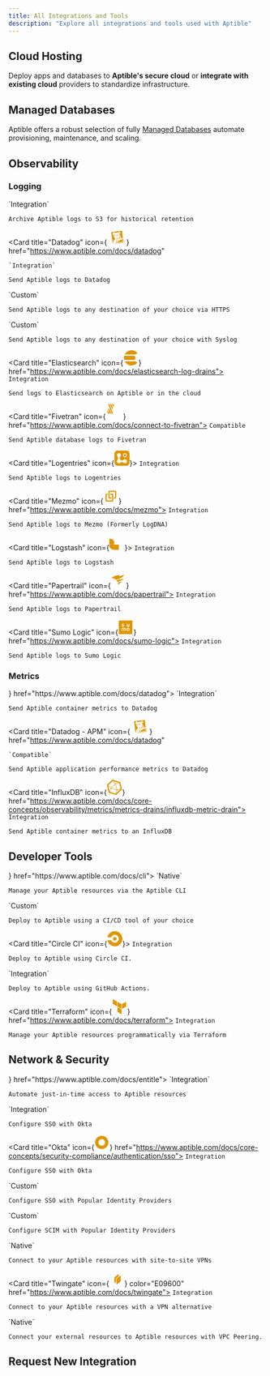 ```yaml
---
title: All Integrations and Tools
description: "Explore all integrations and tools used with Aptible"
---
```


## Cloud Hosting

Deploy apps and databases to **Aptible's secure cloud** or **integrate with existing cloud** providers to standardize infrastructure.

<CloudsSnippet />

## Managed Databases

Aptible offers a robust selection of fully [Managed Databases](https://www.aptible.com/docs/databases) automate provisioning, maintenance, and scaling.

<DatabasesSnippet />

## Observability

### Logging

<CardGroup cols={3}>
  <Card title="Amazon S3" icon="aws" color="E09600" href="https://www.aptible.com/docs/s3-log-archives">
    `Integration`

    Archive Aptible logs to S3 for historical retention
  </Card>

  <Card
    title="Datadog"
    icon={
<svg fill="#E09600" width="30px" height="30px"  viewBox="0 0 16 16" xmlns="http://www.w3.org/2000/svg" ><path  fill-rule="evenodd" d="M12.886 10.938l-1.157-.767-.965 1.622-1.122-.33-.988 1.517.05.478 5.374-.996-.313-3.378-.879 1.854zm-5.01-1.456l.861-.12c.14.064.237.088.404.13.26.069.562.134 1.009-.092.104-.052.32-.251.408-.365l3.532-.644.36 4.388L8.4 13.876l-.524-4.394zm6.56-1.581l-.348.067-.67-6.964L2.004 2.336l1.407 11.481 1.335-.195a3.03 3.03 0 00-.556-.576c-.393-.33-.254-.888-.022-1.24.307-.596 1.889-1.354 1.8-2.307-.033-.346-.088-.797-.407-1.106-.012.128.01.252.01.252s-.132-.169-.197-.398c-.065-.088-.116-.117-.185-.234-.05.136-.043.294-.043.294s-.107-.255-.125-.47a.752.752 0 00-.08.279s-.139-.403-.107-.62c-.064-.188-.252-.562-.199-1.412.348.245 1.115.187 1.414-.256.1-.147.167-.548-.05-1.337-.139-.506-.483-1.26-.618-1.546l-.016.012c.071.23.217.713.273.947.17.71.215.958.136 1.285-.068.285-.23.471-.642.68-.412.208-.958-.3-.993-.328-.4-.32-.709-.844-.744-1.098-.035-.278.16-.445.258-.672-.14.04-.298.112-.298.112s.188-.195.419-.364c.095-.063.152-.104.252-.188-.146-.003-.264.002-.264.002s.243-.133.496-.23c-.185-.007-.362 0-.362 0s.544-.245.973-.424c.295-.122.583-.086.745.15.212.308.436.476.909.58.29-.13.379-.197.744-.297.321-.355.573-.401.573-.401s-.125.115-.158.297c.182-.145.382-.265.382-.265s-.078.096-.15.249l.017.025c.213-.129.463-.23.463-.23s-.072.091-.156.209c.16-.002.486.006.612.02.745.017.9-.8 1.185-.902.358-.129.518-.206 1.128.396.523.518.932 1.444.73 1.652-.171.172-.507-.068-.879-.534a2.026 2.026 0 01-.415-.911c-.059-.313-.288-.495-.288-.495s.133.297.133.56c0 .142.018.678.246.979-.022.044-.033.217-.058.25-.265-.323-.836-.554-.929-.622.315.26 1.039.856 1.317 1.428.263.54.108 1.035.24 1.164.039.037.566.698.668 1.03.177.58.01 1.188-.222 1.566l-.647.101c-.094-.026-.158-.04-.243-.09.047-.082.14-.29.14-.333l-.036-.065a2.737 2.737 0 01-.819.726c-.367.21-.79.177-1.065.092-.781-.243-1.52-.774-1.698-.914 0 0-.005.112.028.137.197.223.648.628 1.085.91l-.93.102.44 3.444c-.196.029-.226.042-.44.073-.187-.669-.547-1.105-.94-1.36-.347-.223-.825-.274-1.283-.183l-.03.034c.319-.033.695.014 1.08.26.38.24.685.863.797 1.238.144.479.244.991-.144 1.534-.275.386-1.08.6-1.73.138.174.281.409.51.725.554.469.064.914-.018 1.22-.334.262-.27.4-.836.364-1.432l.414-.06.15 1.069 6.852-.83-.56-5.487zm-4.168-2.905c-.02.044-.05.073-.005.216l.003.008.007.019.02.042c.08.168.17.326.32.406.038-.006.078-.01.12-.013a.546.546 0 01.284.047.607.607 0 00.003-.13c-.01-.212.042-.573-.363-.762-.153-.072-.367-.05-.439.04a.175.175 0 01.034.007c.108.038.035.075.015.12zm1.134 1.978c-.053-.03-.301-.018-.475.003-.333.04-.691.155-.77.217-.143.111-.078.305.027.384.297.223.556.372.83.336.168-.022.317-.29.422-.534.072-.167.072-.348-.034-.406zM8.461 5.259c.093-.09-.467-.207-.902.09-.32.221-.33.693-.024.96.03.027.056.046.08.06a2.75 2.75 0 01.809-.24c.065-.072.14-.2.121-.434-.025-.315-.263-.265-.084-.436z" clip-rule="evenodd"/></svg>
}
    href="https://www.aptible.com/docs/datadog"
  >
    `Integration`

    Send Aptible logs to Datadog
  </Card>

  <Card title="Custom - HTTPS" icon="globe" color="E09600" href="https://www.aptible.com/docs/https-log-drains">
    `Custom`

    Send Aptible logs to any destination of your choice via HTTPS
  </Card>

  <Card title="Custom - Syslog" icon="globe" color="E09600" href="https://www.aptible.com/docs/syslog-log-drains">
    `Custom`

    Send Aptible logs to any destination of your choice with Syslog
  </Card>

  <Card title="Elasticsearch" icon={<svg fill="#E09600" width="30px" height="30px" viewBox="0 0 24 24" role="img" xmlns="http://www.w3.org/2000/svg"><path d="M13.394 0C8.683 0 4.609 2.716 2.644 6.667h15.641a4.77 4.77 0 0 0 3.073-1.11c.446-.375.864-.785 1.247-1.243l.001-.002A11.974 11.974 0 0 0 13.394 0zM1.804 8.889a12.009 12.009 0 0 0 0 6.222h14.7a3.111 3.111 0 1 0 0-6.222zm.84 8.444C4.61 21.283 8.684 24 13.395 24c3.701 0 7.011-1.677 9.212-4.312l-.001-.002a9.958 9.958 0 0 0-1.247-1.243 4.77 4.77 0 0 0-3.073-1.11z"/></svg>} href="https://www.aptible.com/docs/elasticsearch-log-drains">
    `Integration`&#x20;

    Send logs to Elasticsearch on Aptible or in the cloud
  </Card>

  <Card title="Fivetran" icon={<svg fill="#E09600" width="30px" height="30px" viewBox="0 0 100 100" role="img" xmlns="http://www.w3.org/2000/svg"><path  d="M40.8,32h6.4c0.5,0,1-0.4,1-1c0-0.1,0-0.3-0.1-0.4L37.1,0.6C36.9,0.3,36.6,0,36.2,0h-6.4c-0.5,0-1,0.4-1,1 		c0,0.1,0,0.2,0.1,0.3l11.1,30.2C40.1,31.8,40.4,32,40.8,32z"/> 	<path class="st0" d="M39.7,64h6.4c0.5,0,1-0.4,1-1c0-0.1,0-0.2-0.1-0.3L24.2,0.6C24.1,0.3,23.7,0,23.3,0h-6.4c-0.5,0-1,0.4-1,1 		c0,0.1,0,0.2,0.1,0.3l22.8,62.1C38.9,63.8,39.3,64,39.7,64z"/> 	<path class="st0" d="M27,64h6.4c0.5,0,0.9-0.4,1-0.9c0-0.1,0-0.3-0.1-0.4L23.2,32.6c-0.1-0.4-0.5-0.6-0.9-0.6h-6.5 		c-0.5,0-0.9,0.5-0.9,1c0,0.1,0,0.2,0.1,0.3l11,30.1C26.3,63.8,26.6,64,27,64z"/> 	<path class="st0" d="M41.6,1.3l5.2,14.1c0.1,0.4,0.5,0.6,0.9,0.6H54c0.5,0,1-0.4,1-1c0-0.1,0-0.2-0.1-0.3L49.7,0.6 		C49.6,0.3,49.3,0,48.9,0h-6.4c-0.5,0-1,0.4-1,1C41.5,1.1,41.5,1.2,41.6,1.3z"/> 	<path class="st0" d="M15.2,64h6.4c0.5,0,1-0.4,1-1c0-0.1,0-0.2-0.1-0.3l-5.2-14.1c-0.1-0.4-0.5-0.6-0.9-0.6H10c-0.5,0-1,0.4-1,1 		c0,0.1,0,0.2,0.1,0.3l5.2,14.1C14.4,63.8,14.8,64,15.2,64z"/> </svg>                             } href="https://www.aptible.com/docs/connect-to-fivetran">
    `Compatible`

    Send Aptible database logs to Fivetran
  </Card>

  <Card title="Logentries" icon={<svg width="30px" height="30px" viewBox="0 0 256 256" version="1.1" xmlns="http://www.w3.org/2000/svg" xmlns:xlink="http://www.w3.org/1999/xlink" preserveAspectRatio="xMidYMid"> 	<g> 		<path d="M201.73137,255.654114 L53.5857267,255.654114 C24.0701195,255.654114 0.230590681,231.814585 0.230590681,202.298978 L0.230590681,53.5857267 C0.230590681,24.0701195 24.0701195,0.230590681 53.5857267,0.230590681 L201.73137,0.230590681 C231.246977,0.230590681 255.086506,24.0701195 255.086506,53.5857267 L255.086506,202.298978 C255.086506,231.814585 231.246977,255.654114 201.73137,255.654114 Z" fill="#E09600">  </path> 		<path d="M202.298978,71.7491772 C204.569409,70.0463537 207.407448,68.3435302 209.67788,66.6407067 C208.542664,62.6674519 206.272233,59.261805 204.001801,55.856158 C201.163762,56.9913736 198.893331,58.6941971 196.055292,59.8294128 C194.352468,58.6941971 192.649645,56.9913736 190.379214,55.856158 C190.946821,53.0181188 191.514429,49.6124719 192.082037,46.7744327 C188.108782,45.639217 184.135527,43.9363936 180.162273,43.3687857 C179.027057,46.2068249 178.459449,49.044864 177.324234,51.8829032 C175.053802,51.8829032 172.783371,52.450511 171.080547,53.0181188 C169.377724,50.7476875 167.6749,47.9096484 165.972077,45.639217 C161.998822,46.7744327 158.593175,49.044864 155.187528,51.8829032 C156.322744,54.7209423 157.457959,57.5589815 159.160783,60.3970206 C157.457959,62.0998441 156.322744,63.8026676 155.187528,65.5054911 C152.349489,64.9378832 148.943842,64.3702754 146.105803,63.8026676 C144.970587,67.7759224 143.835372,71.7491772 142.700156,75.722432 C145.538195,76.8576477 148.376234,77.9928633 151.214273,78.5604712 C151.214273,80.8309025 151.781881,83.1013338 151.781881,85.3717651 C149.51145,87.0745886 146.673411,88.7774121 144.402979,90.4802356 C145.538195,94.4534904 147.808626,97.8591374 150.646666,101.264784 C153.484705,100.129569 156.322744,98.4267452 159.160783,97.2915295 C160.863606,98.994353 162.56643,100.129569 164.269253,101.264784 C163.701646,104.102823 163.134038,107.50847 162.56643,110.34651 C166.539685,112.049333 170.51294,112.616941 174.486194,113.184549 C175.053802,110.34651 176.189018,107.50847 177.324234,104.670431 C179.594665,104.670431 181.865096,104.102823 184.135527,104.102823 C185.838351,106.373255 187.541174,109.211294 189.243998,111.481725 C193.217253,109.778902 196.6229,108.076078 199.460939,105.238039 C198.325723,102.4 196.6229,99.5619609 195.487684,96.7239217 C196.6229,95.0210982 198.325723,93.3182747 199.460939,91.6154512 C202.298978,92.1830591 205.704625,92.7506669 208.542664,93.3182747 C209.67788,89.3450199 211.380703,85.3717651 211.948311,81.3985103 C209.110272,80.8309025 206.272233,79.6956868 203.434194,78.5604712 C203.434194,76.2900398 202.866586,74.0196085 202.298978,71.7491772 L202.298978,71.7491772 Z M189.811606,79.6956868 C189.811606,87.0745886 181.865096,92.1830591 175.053802,89.9126277 C168.810116,88.2098043 164.836861,80.8309025 167.107293,74.5872164 C168.242508,70.6139615 171.648155,68.3435302 175.053802,67.2083146 C182.432704,64.9378832 190.379214,71.7491772 189.811606,79.6956868 L189.811606,79.6956868 Z" fill="#FFFFFF">  </path> 		<circle fill="#F36D21" cx="177.324234" cy="78.5604712" r="17.0282349">  </circle> 		<path d="M127.374745,193.217253 C140.997332,192.649645 150.079058,202.298978 160.863606,207.975056 C176.756626,216.489174 192.082037,214.78635 204.001801,200.596155 C209.67788,193.784861 212.515919,186.973567 212.515919,179.594665 L212.515919,179.594665 C212.515919,172.783371 209.67788,165.404469 204.569409,159.160783 C192.649645,144.402979 177.324234,144.402979 161.431214,152.349489 C155.755136,155.187528 150.646666,159.728391 144.402979,162.56643 C129.645176,169.377724 115.45498,168.810116 102.4,156.890352 C89.3450199,144.402979 84.8041573,130.212784 92.7506669,113.752157 C95.588706,108.076078 99.5619609,102.4 102.4,96.7239217 C111.481725,80.2632946 113.184549,63.8026676 97.8591374,50.7476875 C91.6154512,45.0716092 84.2365495,42.8011779 77.4252555,42.8011779 L77.4252555,42.8011779 C70.6139615,42.8011779 63.2350598,45.639217 56.4237658,50.7476875 C40.5307466,63.2350598 38.8279231,80.8309025 49.6124719,96.1563139 C65.5054911,118.293019 67.2083146,138.159293 50.1800797,160.295999 C39.3955309,174.486194 39.3955309,190.946821 53.0181188,204.001801 C59.8294128,210.813095 67.2083146,213.651135 74.5872164,213.651135 L74.5872164,213.651135 C81.9661181,213.651135 89.9126277,210.813095 97.2915295,206.272233 C106.940863,200.028547 115.45498,192.082037 127.374745,193.217253 L127.374745,193.217253 Z" fill="#FFFFFF">  </path> 	</g> </svg>}>
    `Integration`

    Send Aptible logs to Logentries
  </Card>

  <Card title="Mezmo" icon={<svg version="1.0" xmlns="http://www.w3.org/2000/svg"  width="30" height="30" viewBox="0 0 300.000000 300.000000"  preserveAspectRatio="xMidYMid meet"> <g transform="translate(0.000000,300.000000) scale(0.050000,-0.050000)" fill="#E09600" stroke="none"> <path d="M2330 5119 c-86 -26 -205 -130 -251 -220 -60 -118 -61 -2498 -1 -2615 111 -215 194 -244 701 -244 l421 0 0 227 0 228 -285 3 c-465 4 -434 -73 -435 1088 0 1005 0 1002 119 1064 79 40 1861 45 1939 5 136 -70 132 -41 132 -1051 0 -1107 1 -1104 -264 -1104 -190 -1 -186 5 -186 -242 l0 -218 285 0 c315 1 396 22 499 132 119 127 116 96 116 1414 l0 1207 -55 108 c-41 82 -80 124 -153 169 l-99 60 -1211 3 c-668 2 -1239 -4 -1272 -14z"/> <path d="M1185 3961 c-106 -26 -219 -113 -279 -216 l-56 -95 0 -1240 c0 -1737 -175 -1560 1550 -1560 l1230 0 83 44 c248 133 247 127 247 1530 l0 1189 -55 108 c-112 221 -220 258 -760 259 l-385 0 0 -238 0 -238 285 -8 c469 -13 435 72 435 -1086 0 -1013 1 -1007 -131 -1062 -100 -41 -1798 -41 -1898 0 -132 55 -131 49 -131 1062 0 1115 -15 1061 292 1085 l149 11 -5 232 -6 232 -250 3 c-137 2 -279 -4 -315 -12z"/> </g> </svg>} href="https://www.aptible.com/docs/mezmo">
    `Integration`

    Send Aptible logs to Mezmo (Formerly LogDNA)
  </Card>

  <Card title="Logstash" icon={<svg xmlns="http://www.w3.org/2000/svg" width="30" height="30" viewBox="200 50 200 200" fill="none">   <g clip-path="url(#clip0_404_1629)">     <path d="M0 8C0 3.58172 3.58172 0 8 0H512C516.418 0 520 3.58172 520 8V332C520 336.418 516.418 340 512 340H8C3.58172 340 0 336.418 0 332V8Z" fill="none"></path>     <path d="M262.969 175.509H195.742V98H216.042C242.142 98 262.969 119.091 262.969 144.927V175.509Z" fill="#E09600"></path>     <path d="M262.969 243C225.797 243 195.478 212.945 195.478 175.509H262.969V243Z" fill="#E09600"></path>     <path d="M262.969 175.509H324.397V243H262.969V175.509Z" fill="#E09600"></path>     <path d="M262.969 175.509H277.206V243H262.969V175.509Z" fill="#E09600"></path>   </g>   <defs>     <clipPath id="clip0_404_1629">       <rect width="520" height="340" fill="white"></rect>     </clipPath>   </defs> </svg>}>
    `Integration`

    Send Aptible logs to Logstash
  </Card>

  <Card title="Papertrail" icon={<svg fill="#E09600" width="30px" height="30px"  viewBox="-2.5 0 75 75" xmlns="http://www.w3.org/2000/svg" ><path  fill-rule="evenodd"  d="M30.47 30.408l-8.773 2.34C15.668 27.308 8.075 23.9 0 23.04A70.43 70.43 0 0 1 40.898 9.803l-5.026 4.62s21.385-.75 26.755-8.117c-.14.763-.37 1.507-.687 2.217a24.04 24.04 0 0 1-7.774 10.989 44.55 44.55 0 0 1-11.083 6.244 106.49 106.49 0 0 1-12.051 4.402h-.562M64 29.44a117.73 117.73 0 0 0-40.242 5.339 38.71 38.71 0 0 1 6.775 9.647C41.366 38.43 56.258 30.75 63.97 29.7M32 47.485c1.277 3.275 2.096 6.7 2.435 10.21L53.167 38.37z" clip-rule="evenodd"/></svg>} href="https://www.aptible.com/docs/papertrail">
    `Integration`

    Send Aptible logs to Papertrail
  </Card>

  <Card title="Sumo Logic" icon={<svg version="1.0" xmlns="http://www.w3.org/2000/svg"  width="30" height="30" viewBox="0 0 200.000000 200.000000"  preserveAspectRatio="xMidYMid meet"> <metadata> Created by potrace 1.10, written by Peter Selinger 2001-2011 </metadata> <g transform="translate(0.000000,200.000000) scale(0.100000,-0.100000)" fill="#E09600" stroke="none"> <path d="M105 1888 c-3 -7 -4 -411 -3 -898 l3 -885 895 0 895 0 0 895 0 895 -893 3 c-709 2 -894 0 -897 -10z m663 -447 c48 -24 52 -38 19 -69 l-23 -22 -39 20 c-46 23 -93 26 -120 6 -27 -20 -12 -43 37 -56 98 -24 119 -32 148 -56 61 -52 29 -156 -57 -185 -57 -18 -156 -6 -203 25 -46 30 -49 44 -16 75 l23 22 38 -25 c45 -31 124 -36 146 -10 22 27 -2 46 -89 69 -107 28 -122 42 -122 115 0 63 10 78 70 105 46 20 133 14 188 -14z m502 -116 c0 -124 2 -137 21 -156 16 -16 29 -20 53 -15 58 11 66 33 66 178 l0 129 48 -3 47 -3 3 -187 2 -188 -45 0 c-33 0 -45 4 -45 15 0 12 -6 11 -32 -5 -37 -23 -112 -27 -152 -8 -52 23 -61 51 -64 206 -2 78 -1 149 2 157 4 10 20 15 51 15 l45 0 0 -135z m-494 -419 l28 -23 35 24 c30 21 45 24 90 20 46 -3 59 -9 83 -36 l28 -31 0 -160 0 -160 -44 0 -44 0 -4 141 c-3 125 -5 142 -22 155 -29 20 -54 17 -81 -11 -24 -23 -25 -29 -25 -155 l0 -130 -45 0 -45 0 0 119 c0 117 -9 168 -33 183 -22 14 -48 8 -72 -17 -24 -23 -25 -29 -25 -155 l0 -130 -45 0 -45 0 0 190 0 190 45 0 c34 0 45 -4 45 -16 0 -13 5 -12 26 5 38 30 114 29 150 -3z m654 2 c71 -36 90 -74 90 -177 0 -75 -3 -91 -24 -122 -64 -94 -217 -103 -298 -18 l-38 40 0 99 c0 97 1 100 32 135 17 20 45 42 62 50 49 21 125 18 176 -7z"/> <path d="M1281 824 c-28 -24 -31 -31 -31 -88 0 -95 44 -139 117 -115 46 15 66 57 61 127 -4 45 -10 60 -32 79 -36 30 -77 29 -115 -3z"/> </g> </svg>} href="https://www.aptible.com/docs/sumo-logic">
    `Integration`

    Send Aptible logs to Sumo Logic
  </Card>
</CardGroup>

### Metrics

<CardGroup cols={3}>
  <Card title="Datadog - Container Monitoring" icon={<svg fill="#E09600" width="30px" height="30px"  viewBox="0 0 16 16" xmlns="http://www.w3.org/2000/svg" ><path  fill-rule="evenodd" d="M12.886 10.938l-1.157-.767-.965 1.622-1.122-.33-.988 1.517.05.478 5.374-.996-.313-3.378-.879 1.854zm-5.01-1.456l.861-.12c.14.064.237.088.404.13.26.069.562.134 1.009-.092.104-.052.32-.251.408-.365l3.532-.644.36 4.388L8.4 13.876l-.524-4.394zm6.56-1.581l-.348.067-.67-6.964L2.004 2.336l1.407 11.481 1.335-.195a3.03 3.03 0 00-.556-.576c-.393-.33-.254-.888-.022-1.24.307-.596 1.889-1.354 1.8-2.307-.033-.346-.088-.797-.407-1.106-.012.128.01.252.01.252s-.132-.169-.197-.398c-.065-.088-.116-.117-.185-.234-.05.136-.043.294-.043.294s-.107-.255-.125-.47a.752.752 0 00-.08.279s-.139-.403-.107-.62c-.064-.188-.252-.562-.199-1.412.348.245 1.115.187 1.414-.256.1-.147.167-.548-.05-1.337-.139-.506-.483-1.26-.618-1.546l-.016.012c.071.23.217.713.273.947.17.71.215.958.136 1.285-.068.285-.23.471-.642.68-.412.208-.958-.3-.993-.328-.4-.32-.709-.844-.744-1.098-.035-.278.16-.445.258-.672-.14.04-.298.112-.298.112s.188-.195.419-.364c.095-.063.152-.104.252-.188-.146-.003-.264.002-.264.002s.243-.133.496-.23c-.185-.007-.362 0-.362 0s.544-.245.973-.424c.295-.122.583-.086.745.15.212.308.436.476.909.58.29-.13.379-.197.744-.297.321-.355.573-.401.573-.401s-.125.115-.158.297c.182-.145.382-.265.382-.265s-.078.096-.15.249l.017.025c.213-.129.463-.23.463-.23s-.072.091-.156.209c.16-.002.486.006.612.02.745.017.9-.8 1.185-.902.358-.129.518-.206 1.128.396.523.518.932 1.444.73 1.652-.171.172-.507-.068-.879-.534a2.026 2.026 0 01-.415-.911c-.059-.313-.288-.495-.288-.495s.133.297.133.56c0 .142.018.678.246.979-.022.044-.033.217-.058.25-.265-.323-.836-.554-.929-.622.315.26 1.039.856 1.317 1.428.263.54.108 1.035.24 1.164.039.037.566.698.668 1.03.177.58.01 1.188-.222 1.566l-.647.101c-.094-.026-.158-.04-.243-.09.047-.082.14-.29.14-.333l-.036-.065a2.737 2.737 0 01-.819.726c-.367.21-.79.177-1.065.092-.781-.243-1.52-.774-1.698-.914 0 0-.005.112.028.137.197.223.648.628 1.085.91l-.93.102.44 3.444c-.196.029-.226.042-.44.073-.187-.669-.547-1.105-.94-1.36-.347-.223-.825-.274-1.283-.183l-.03.034c.319-.033.695.014 1.08.26.38.24.685.863.797 1.238.144.479.244.991-.144 1.534-.275.386-1.08.6-1.73.138.174.281.409.51.725.554.469.064.914-.018 1.22-.334.262-.27.4-.836.364-1.432l.414-.06.15 1.069 6.852-.83-.56-5.487zm-4.168-2.905c-.02.044-.05.073-.005.216l.003.008.007.019.02.042c.08.168.17.326.32.406.038-.006.078-.01.12-.013a.546.546 0 01.284.047.607.607 0 00.003-.13c-.01-.212.042-.573-.363-.762-.153-.072-.367-.05-.439.04a.175.175 0 01.034.007c.108.038.035.075.015.12zm1.134 1.978c-.053-.03-.301-.018-.475.003-.333.04-.691.155-.77.217-.143.111-.078.305.027.384.297.223.556.372.83.336.168-.022.317-.29.422-.534.072-.167.072-.348-.034-.406zM8.461 5.259c.093-.09-.467-.207-.902.09-.32.221-.33.693-.024.96.03.027.056.046.08.06a2.75 2.75 0 01.809-.24c.065-.072.14-.2.121-.434-.025-.315-.263-.265-.084-.436z" clip-rule="evenodd"/></svg>} href="https://www.aptible.com/docs/datadog">
    `Integration`

    Send Aptible container metrics to Datadog
  </Card>

  <Card
    title="Datadog - APM"
    icon={
<svg fill="#E09600" width="30px" height="30px"  viewBox="0 0 16 16" xmlns="http://www.w3.org/2000/svg" ><path  fill-rule="evenodd" d="M12.886 10.938l-1.157-.767-.965 1.622-1.122-.33-.988 1.517.05.478 5.374-.996-.313-3.378-.879 1.854zm-5.01-1.456l.861-.12c.14.064.237.088.404.13.26.069.562.134 1.009-.092.104-.052.32-.251.408-.365l3.532-.644.36 4.388L8.4 13.876l-.524-4.394zm6.56-1.581l-.348.067-.67-6.964L2.004 2.336l1.407 11.481 1.335-.195a3.03 3.03 0 00-.556-.576c-.393-.33-.254-.888-.022-1.24.307-.596 1.889-1.354 1.8-2.307-.033-.346-.088-.797-.407-1.106-.012.128.01.252.01.252s-.132-.169-.197-.398c-.065-.088-.116-.117-.185-.234-.05.136-.043.294-.043.294s-.107-.255-.125-.47a.752.752 0 00-.08.279s-.139-.403-.107-.62c-.064-.188-.252-.562-.199-1.412.348.245 1.115.187 1.414-.256.1-.147.167-.548-.05-1.337-.139-.506-.483-1.26-.618-1.546l-.016.012c.071.23.217.713.273.947.17.71.215.958.136 1.285-.068.285-.23.471-.642.68-.412.208-.958-.3-.993-.328-.4-.32-.709-.844-.744-1.098-.035-.278.16-.445.258-.672-.14.04-.298.112-.298.112s.188-.195.419-.364c.095-.063.152-.104.252-.188-.146-.003-.264.002-.264.002s.243-.133.496-.23c-.185-.007-.362 0-.362 0s.544-.245.973-.424c.295-.122.583-.086.745.15.212.308.436.476.909.58.29-.13.379-.197.744-.297.321-.355.573-.401.573-.401s-.125.115-.158.297c.182-.145.382-.265.382-.265s-.078.096-.15.249l.017.025c.213-.129.463-.23.463-.23s-.072.091-.156.209c.16-.002.486.006.612.02.745.017.9-.8 1.185-.902.358-.129.518-.206 1.128.396.523.518.932 1.444.73 1.652-.171.172-.507-.068-.879-.534a2.026 2.026 0 01-.415-.911c-.059-.313-.288-.495-.288-.495s.133.297.133.56c0 .142.018.678.246.979-.022.044-.033.217-.058.25-.265-.323-.836-.554-.929-.622.315.26 1.039.856 1.317 1.428.263.54.108 1.035.24 1.164.039.037.566.698.668 1.03.177.58.01 1.188-.222 1.566l-.647.101c-.094-.026-.158-.04-.243-.09.047-.082.14-.29.14-.333l-.036-.065a2.737 2.737 0 01-.819.726c-.367.21-.79.177-1.065.092-.781-.243-1.52-.774-1.698-.914 0 0-.005.112.028.137.197.223.648.628 1.085.91l-.93.102.44 3.444c-.196.029-.226.042-.44.073-.187-.669-.547-1.105-.94-1.36-.347-.223-.825-.274-1.283-.183l-.03.034c.319-.033.695.014 1.08.26.38.24.685.863.797 1.238.144.479.244.991-.144 1.534-.275.386-1.08.6-1.73.138.174.281.409.51.725.554.469.064.914-.018 1.22-.334.262-.27.4-.836.364-1.432l.414-.06.15 1.069 6.852-.83-.56-5.487zm-4.168-2.905c-.02.044-.05.073-.005.216l.003.008.007.019.02.042c.08.168.17.326.32.406.038-.006.078-.01.12-.013a.546.546 0 01.284.047.607.607 0 00.003-.13c-.01-.212.042-.573-.363-.762-.153-.072-.367-.05-.439.04a.175.175 0 01.034.007c.108.038.035.075.015.12zm1.134 1.978c-.053-.03-.301-.018-.475.003-.333.04-.691.155-.77.217-.143.111-.078.305.027.384.297.223.556.372.83.336.168-.022.317-.29.422-.534.072-.167.072-.348-.034-.406zM8.461 5.259c.093-.09-.467-.207-.902.09-.32.221-.33.693-.024.96.03.027.056.046.08.06a2.75 2.75 0 01.809-.24c.065-.072.14-.2.121-.434-.025-.315-.263-.265-.084-.436z" clip-rule="evenodd"/></svg>
}
    href="https://www.aptible.com/docs/datadog"
  >
    `Compatible`

    Send Aptible application performance metrics to Datadog
  </Card>

  <Card title="InfluxDB" icon={<svg fill="#E09600" width="30px" height="30px" viewBox="-2.5 0 261 261" version="1.1" xmlns="http://www.w3.org/2000/svg" xmlns:xlink="http://www.w3.org/1999/xlink" preserveAspectRatio="xMidYMid">     <g>         <path d="M255.59672,156.506259 L230.750771,48.7630778 C229.35754,42.9579495 224.016822,36.920616 217.979489,35.2951801 L104.895589,0.464410265 C103.502359,-2.84217094e-14 101.876923,-2.84217094e-14 100.019282,-2.84217094e-14 C95.1429738,-2.84217094e-14 90.266666,1.85764106 86.783589,4.87630778 L5.74399781,80.3429758 C1.33210029,84.290463 -0.989951029,92.1854375 0.403279765,97.7583607 L26.8746649,213.164312 C28.2678956,218.96944 33.6086137,225.006773 39.6459471,226.632209 L145.531487,259.605338 C146.924718,260.069748 148.550154,260.069748 150.407795,260.069748 C155.284103,260.069748 160.160411,258.212107 163.643488,255.19344 L250.256002,174.61826 C254.6679,169.974157 256.989951,162.543593 255.59672,156.506259 Z M116.738051,26.0069748 L194.52677,49.9241035 C197.545437,50.852924 197.545437,52.2461548 194.52677,52.9427702 L153.658667,62.2309755 C150.64,63.159796 146.228103,61.7665652 144.138257,59.4445139 L115.809231,28.7934364 C113.254974,26.23918 113.719384,25.0781543 116.738051,26.0069748 Z M165.268924,165.330054 C166.197744,168.348721 164.107898,170.206362 161.089231,169.277541 L77.2631786,143.270567 C74.2445119,142.341746 73.5478965,139.78749 75.8699478,137.697643 L139.958564,78.0209245 C142.280616,75.6988732 144.834872,76.6276937 145.531487,79.6463604 L165.268924,165.330054 Z M27.10687,89.398976 L95.1429738,26.0069748 C97.4650251,23.6849235 100.948102,24.1493338 103.270153,26.23918 L137.404308,63.159796 C139.726359,65.4818473 139.261949,68.9649243 137.172103,71.2869756 L69.1359989,134.678977 C66.8139476,137.001028 63.3308706,136.536618 61.0088193,134.446772 L26.8746649,97.5261556 C24.5526135,94.9718991 24.7848187,91.256617 27.10687,89.398976 Z M43.5934344,189.711593 L25.7136392,110.761848 C24.7848187,107.743181 26.1780495,107.046566 28.2678956,109.368617 L56.5969218,140.019695 C58.9189731,142.341746 59.6155885,146.753644 58.9189731,149.77231 L46.6121011,189.711593 C45.6832806,192.962465 44.2900498,192.962465 43.5934344,189.711593 Z M143.209436,236.15262 L54.2748705,208.520209 C51.2562038,207.591388 49.3985627,204.340516 50.3273832,201.089645 L65.1885117,153.255387 C66.1173322,150.236721 69.3682041,148.37908 72.6190759,149.3079 L161.553642,176.708106 C164.572308,177.636926 166.429949,180.887798 165.501129,184.13867 L150.64,231.972927 C149.478975,234.991594 146.460308,236.849235 143.209436,236.15262 Z M222.159181,171.367388 L162.714667,226.632209 C160.392616,228.954261 159.23159,228.02544 160.160411,225.006773 L172.467283,185.06749 C173.396103,182.048824 176.646975,178.797952 179.897847,178.333542 L220.76595,169.045336 C223.784617,167.884311 224.249027,169.277541 222.159181,171.367388 Z M228.660925,159.292721 L179.665642,170.438567 C176.646975,171.367388 173.396103,169.277541 172.699488,166.258875 L151.801026,75.6988732 C150.872206,72.6802064 152.962052,69.4293346 155.980718,68.7327192 L204.976001,57.5868728 C207.994668,56.6580523 211.24554,58.7478985 211.942155,61.7665652 L232.840617,152.326567 C233.537233,155.809644 231.679592,158.828311 228.660925,159.292721 Z">  </path>     </g> </svg>} href="https://www.aptible.com/docs/core-concepts/observability/metrics/metrics-drains/influxdb-metric-drain">
    `Integration`

    Send Aptible container metrics to an InfluxDB
  </Card>
</CardGroup>

## Developer Tools

<CardGroup cols={3}>
  <Card title="Aptible CLI" icon={<svg version="1.0" xmlns="http://www.w3.org/2000/svg"  width="30" height="30" viewBox="50 50 200 200"  preserveAspectRatio="xMidYMid meet"> <g transform="translate(0.000000,300.000000) scale(0.100000,-0.100000)" fill="#E09600" stroke="none"> <path d="M873 1982 l-263 -266 0 -173 c0 -95 3 -173 7 -173 5 0 205 197 445 437 l438 438 438 -438 c240 -240 440 -437 445 -437 4 0 7 79 7 176 l0 176 -266 264 -266 264 -361 -1 -362 0 -262 -267z"/> <path d="M1006 1494 l-396 -396 0 -174 c0 -96 3 -174 7 -174 5 0 124 116 265 257 l258 258 0 -258 0 -257 140 0 140 0 0 570 c0 314 -4 570 -9 570 -4 0 -187 -178 -405 -396z"/> <path d="M1590 1320 l0 -570 135 0 135 0 0 260 0 260 260 -260 c143 -143 262 -260 265 -260 3 0 5 80 5 178 l0 177 -394 393 c-217 215 -397 392 -400 392 -3 0 -6 -256 -6 -570z"/> </g> </svg>} href="https://www.aptible.com/docs/cli">
    `Native`

    Manage your Aptible resources via the Aptible CLI
  </Card>

  <Card title="Custom CI/CD" icon="globe" color="E09600">
    `Custom`

    Deploy to Aptible using a CI/CD tool of your choice
  </Card>

  <Card title="Circle CI" icon={<svg width="30px" height="30px" viewBox="-1.5 0 259 259" version="1.1" xmlns="http://www.w3.org/2000/svg" xmlns:xlink="http://www.w3.org/1999/xlink" preserveAspectRatio="xMidYMid"> 	<g fill="#E09600"> 		<circle cx="126.157031" cy="129.007874" r="30.5932958">  </circle> 		<path d="M1.20368953,96.5716086 C1.20368953,96.9402024 0.835095614,97.6773903 0.835095614,98.0459843 C0.835095614,101.36333 3.41525309,104.312081 7.10119236,104.312081 L59.0729359,104.312081 C61.6530934,104.312081 63.496063,102.837706 64.6018448,100.626142 C75.2910686,77.0361305 98.8810798,61.1865916 125.788436,61.1865916 C163.016423,61.1865916 193.241125,91.4112936 193.241125,128.63928 C193.241125,165.867267 163.016423,196.091969 125.788436,196.091969 C98.5124859,196.091969 75.2910686,179.873835 64.6018448,157.021013 C63.496063,154.440855 61.6530934,152.96648 59.0729359,152.96648 L7.10119236,152.96648 C3.78384701,152.96648 0.835095614,155.546637 0.835095614,159.232575 C0.835095614,159.60117 0.835095614,160.338357 1.20368953,160.706952 C15.5788527,216.733228 66.0762205,258.015748 126.157031,258.015748 C197.295658,258.015748 255.164905,200.146502 255.164905,129.007874 C255.164905,57.8692464 197.295658,0 126.157031,0 C66.0762205,0 15.5788527,41.2825197 1.20368953,96.5716086 L1.20368953,96.5716086 Z">  </path> 	</g> </svg>}>
    `Integration`

    Deploy to Aptible using Circle CI.
  </Card>

  <Card title="GitHub Actions" icon="github" color="E09600">
    `Integration`

    Deploy to Aptible using GitHub Actions.
  </Card>

  <Card title="Terraform" icon={<svg fill="#E09600" width="30px" height="30px"  viewBox="0 0 16 16" xmlns="http://www.w3.org/2000/svg" fill="none">  <g fill="#E09600">  <path d="M1 0v5.05l4.349 2.527V2.526L1 0zM10.175 5.344l-4.35-2.525v5.05l4.35 2.527V5.344zM10.651 10.396V5.344L15 2.819v5.05l-4.349 2.527zM10.174 16l-4.349-2.526v-5.05l4.349 2.525V16z"/>  </g>  </svg>} href="https://www.aptible.com/docs/terraform">
    `Integration`

    Manage your Aptible resources programmatically via Terraform
  </Card>
</CardGroup>

## Network & Security

<CardGroup cols={3}>
  <Card title="Entitle" icon={ <svg version="1.0" xmlns="http://www.w3.org/2000/svg"  width="30" height="30" viewBox="0 0 300 75.000000"  preserveAspectRatio="xMidYMid meet"> <g transform="translate(0.000000,75.000000) scale(0.050000,-0.050000)" fill="#E09600" stroke="none"> <path d="M3176 1425 c-47 -54 -57 -101 -33 -153 61 -134 257 -89 257 60 0 111 -154 175 -224 93z"/> <path d="M4480 869 c0 -742 16 -789 269 -789 l91 0 0 100 c0 83 -6 100 -36 100 -80 0 -84 27 -84 614 l0 566 -120 0 -120 0 0 -591z"/> <path d="M2440 1192 c0 -139 -11 -152 -122 -152 -55 0 -58 -4 -58 -90 l0 -90 90 0 90 0 0 -285 c0 -416 57 -495 355 -495 l145 0 0 100 0 100 -95 0 c-153 1 -154 3 -165 309 l-10 271 135 0 135 0 0 98 0 98 -133 -3 -133 -3 4 135 5 135 -122 0 -121 0 0 -128z"/> <path d="M3780 1202 c0 -135 -28 -171 -120 -158 -60 9 -60 8 -60 -87 l0 -97 79 0 78 0 7 -285 c9 -417 54 -480 347 -492 l169 -7 0 102 0 102 -109 0 c-158 0 -171 26 -171 334 l0 246 140 0 140 0 0 100 0 100 -140 -13 -140 -13 0 143 0 143 -110 0 -110 0 0 -118z"/> <path d="M365 1053 c-176 -63 -304 -252 -305 -448 l0 -105 483 0 483 0 -14 113 c-42 359 -331 555 -647 440z m316 -207 c187 -129 145 -177 -151 -170 -270 7 -268 6 -211 93 73 111 256 150 362 77z"/> <path d="M1690 1071 c-11 -4 -44 -13 -73 -19 -30 -7 -82 -40 -115 -74 l-62 -61 0 71 0 71 -111 -4 -112 -5 -3 -485 -4 -485 125 0 125 0 0 322 0 321 58 59 c78 77 200 82 273 9 48 -48 49 -55 49 -380 l0 -331 125 0 125 0 -10 385 c-11 431 -31 498 -165 561 -69 33 -192 57 -225 45z"/> <path d="M5272 1051 c-509 -182 -357 -979 189 -981 222 0 479 167 479 312 0 52 -209 17 -273 -45 -124 -120 -365 -97 -437 42 -63 122 -67 121 343 121 l372 0 -10 126 c-27 345 -334 542 -663 425z m343 -203 c46 -30 115 -144 98 -162 -18 -17 -513 -17 -513 0 0 159 261 261 415 162z"/> <path d="M3140 570 l0 -490 130 0 130 0 0 490 0 490 -130 0 -130 0 0 -490z"/> <path d="M98 325 c158 -290 608 -329 820 -71 83 100 80 106 -47 106 -85 0 -126 -12 -185 -52 -92 -63 -226 -59 -322 9 -81 58 -297 64 -266 8z"/> </g> </svg>} href="https://www.aptible.com/docs/entitle">
    `Integration`

    Automate just-in-time access to Aptible resources
  </Card>

  <Card title="Google SSO" icon="google" color="E09600" href="https://www.aptible.com/docs/core-concepts/security-compliance/authentication/sso">
    `Integration`

    Configure SSO with Okta
  </Card>

  <Card title="Okta" icon={<svg fill="#E09600" width="30px" height="30px"  viewBox="0 0 16 16" xmlns="http://www.w3.org/2000/svg" fill="none"><path fill="#E09600" d="M8 1C4.143 1 1 4.12 1 8s3.121 7 7 7 7-3.121 7-7-3.143-7-7-7zm0 10.5c-1.94 0-3.5-1.56-3.5-3.5S6.06 4.5 8 4.5s3.5 1.56 3.5 3.5-1.56 3.5-3.5 3.5z"/></svg>} href="https://www.aptible.com/docs/core-concepts/security-compliance/authentication/sso">
    `Integration`

    Configure SSO with Okta
  </Card>

  <Card title="Single Sign-On (SAML)" icon="globe" color="E09600" href="https://www.aptible.com/docs/core-concepts/security-compliance/authentication/sso">
    `Custom`

    Configure SSO with Popular Identity Providers
  </Card>

  <Card title="SCIM (Provisioning)" icon="globe" color="E09600" href="https://www.aptible.com/docs/core-concepts/security-compliance/authentication/scim">
    `Custom`

    Configure SCIM with Popular Identity Providers
  </Card>

  <Card title="Site-to-site VPNs " icon="globe" color="E09600" href="https://www.aptible.com/docs/network-integrations">
    `Native`

    Connect to your Aptible resources with site-to-site VPNs
  </Card>

  <Card title="Twingate" icon={<svg version="1.0" xmlns="http://www.w3.org/2000/svg"  width="30px" height="30px" viewBox="0 0 275 275"  preserveAspectRatio="xMidYMid meet"> <metadata> </metadata> <g transform="translate(0.000000,300.000000) scale(0.100000,-0.100000)" fill="#E09600" stroke="none"> <path d="M1385 2248 c-160 -117 -317 -240 -351 -273 -121 -119 -124 -136 -124 -702 0 -244 3 -443 6 -443 3 0 66 42 140 93 l134 92 0 205 c1 468 10 487 342 728 l147 107 1 203 c0 111 -1 202 -3 202 -1 0 -133 -96 -292 -212z"/> <path d="M1781 1994 c-338 -249 -383 -286 -425 -348 -65 -96 -67 -109 -64 -624 l3 -462 225 156 c124 86 264 185 313 221 143 106 198 183 217 299 12 69 14 954 3 954 -5 -1 -127 -89 -272 -196z"/> </g> </svg>} color="E09600" href="https://www.aptible.com/docs/twingate">
    `Integration`

    Connect to your Aptible resources with a VPN alternative
  </Card>

  <Card title="VPC Peering" icon="globe" color="E09600" href="https://www.aptible.com/docs/network-integrations">
    `Native`

    Connect your external resources to Aptible resources with VPC Peering.
  </Card>
</CardGroup>

## Request New Integration

<Card title="Submit feature request" icon="plus" href="https://portal.productboard.com/aptible/2-aptible-roadmap-portal/tabs/5-ideas/submit-idea" />